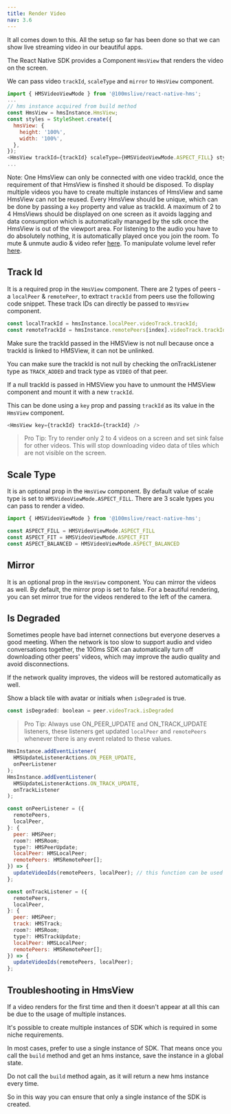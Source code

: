 ```yaml
---
title: Render Video
nav: 3.6
---
```

It all comes down to this. All the setup so far has been done so that we can show live streaming video in our beautiful apps.

The React Native SDK provides a Component `HmsView` that renders the video on the screen.

We can pass video `trackId`, `scaleType` and `mirror` to `HmsView` component.

```js
import { HMSVideoViewMode } from '@100mslive/react-native-hms';
...
// hms instance acquired from build method
const HmsView = hmsInstance.HmsView;
const styles = StyleSheet.create({
  hmsView: {
    height: '100%',
    width: '100%',
  },
});
<HmsView trackId={trackId} scaleType={HMSVideoViewMode.ASPECT_FILL} style={styles.hmsView} mirror={true} />
...
```

Note: One HmsView can only be connected with one video trackId, once the requirement of that HmsView is finshed it should be disposed. To display multiple videos you have to create multiple instances of HmsView and same HmsView can not be reused. Every HmsView should be unique, which can be done by passing a `key` property and value as trackId. A maximum of 2 to 4 HmsViews should be displayed on one screen as it avoids lagging and data consumption which is automatically managed by the sdk once the HmsView is out of the viewport area. For listening to the audio you have to do absolutely nothing, it is automatically played once you join the room. To mute & unmute audio & video refer [here](./mute). To manipulate volume level refer [here](../advanced-features/set-volume).

## Track Id
It is a required prop in the `HmsView` component. There are 2 types of peers - a `localPeer` & `remotePeer`, to extract `trackId` from peers use the following code snippet. These track IDs can directly be passed to `HmsView` component.

```js
const localTrackId = hmsInstance.localPeer.videoTrack.trackId;
const remoteTrackId = hmsInstance.remotePeers[index].videoTrack.trackId;
```

Make sure the trackId passed in the HMSView is not null because once a trackId is linked to HMSView, it can not be unlinked. 

You can make sure the trackId is not null by checking the onTrackListener type as `TRACK_ADDED` and track type as `VIDEO` of that peer. 

If a null trackId is passed in HMSView you have to unmount the HMSView component and mount it with a new `trackId`.

This can be done using a `key` prop and passing `trackId` as its value in the `HmsView` component.

```js
<HmsView key={trackId} trackId={trackId} />
```

> Pro Tip: Try to render only 2 to 4 videos on a screen and set sink false for other videos. This will stop downloading video data of tiles which are not visible on the screen.

## Scale Type
It is an optional prop in the `HmsView` component. By default value of scale type is set to `HMSVideoViewMode.ASPECT_FILL`. There are 3 scale types you can pass to render a video. 
```js
import { HMSVideoViewMode } from '@100mslive/react-native-hms';

const ASPECT_FILL = HMSVideoViewMode.ASPECT_FILL
const ASPECT_FIT = HMSVideoViewMode.ASPECT_FIT
const ASPECT_BALANCED = HMSVideoViewMode.ASPECT_BALANCED
```

## Mirror
It is an optional prop in the `HmsView` component. You can mirror the videos as well. By default, the mirror prop is set to false. For a beautiful rendering, you can set mirror true for the videos rendered to the left of the camera.


## Is Degraded
Sometimes people have bad internet connections but everyone deserves a good meeting. When the network is too slow to support audio and video conversations together, the 100ms SDK can automatically turn off downloading other peers' videos, which may improve the audio quality and avoid disconnections. 

If the network quality improves, the videos will be restored automatically as well.

Show a black tile with avatar or initials when `isDegraded` is true.
```js
const isDegraded: boolean = peer.videoTrack.isDegraded
```

> Pro Tip: Always use ON_PEER_UPDATE and ON_TRACK_UPDATE listeners, these listeners get updated `localPeer` and `remotePeers` whenever there is any event related to these values.


```js
HmsInstance.addEventListener(
  HMSUpdateListenerActions.ON_PEER_UPDATE,
  onPeerListener
);
HmsInstance.addEventListener(
  HMSUpdateListenerActions.ON_TRACK_UPDATE,
  onTrackListener
);

const onPeerListener = ({
  remotePeers,
  localPeer,
}: {
  peer: HMSPeer;
  room?: HMSRoom;
  type?: HMSPeerUpdate;
  localPeer: HMSLocalPeer;
  remotePeers: HMSRemotePeer[];
}) => {
  updateVideoIds(remotePeers, localPeer); // this function can be used to update local and remotePeers on React-Native side
};

const onTrackListener = ({
  remotePeers,
  localPeer,
}: {
  peer: HMSPeer;
  track: HMSTrack;
  room?: HMSRoom;
  type?: HMSTrackUpdate;
  localPeer: HMSLocalPeer;
  remotePeers: HMSRemotePeer[];
}) => {
  updateVideoIds(remotePeers, localPeer);
};
```

## Troubleshooting in HmsView

If a video renders for the first time and then it doesn't appear at all this can be due to the usage of multiple instances.

It's possible to create multiple instances of SDK which is required in some niche requirements.

In most cases, prefer to use a single instance of SDK. That means once you call the `build` method and get an hms instance, save the instance in a global state.

Do not call the `build` method again, as it will return a new hms instance every time. 

So in this way you can ensure that only a single instance of the SDK is created.
